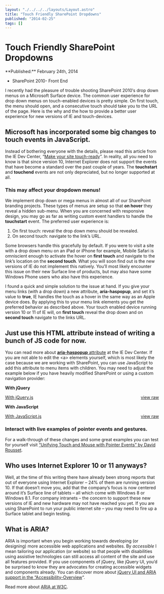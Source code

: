 ```yaml
---
layout: "./../../../layouts/Layout.astro"
title: "Touch Friendly SharePoint Dropdowns"
published: "2014-02-25"
tags: []
---
```


# Touch Friendly SharePoint Dropdowns

<time datetime={frontmatter.published}>
**Published:**
February 24th, 2014
</time>

- SharePoint 2010- Front End	

I recently had the pleasure of trouble shooting SharePoint 2010′s drop down menus on a Microsoft Surface device. The common user experience for drop down menus on touch-enabled devices is pretty simple. On first touch, the menu should open, and a consecutive touch should take you to the URL of the page. Here is the why and the how to provide a better user experience for new versions of IE and touch-devices.

## Microsoft has incorporated some big changes to touch events in JavaScript.

Instead of bothering everyone with the details, please read this article from the IE Dev Center, “<a href="http://msdn.microsoft.com/en-us/library/ie/jj583807(v=vs.85).aspx">Make your site touch-ready</a>”. In reality, all you need to know is that since version 10, Internet Explorer does not support the events that have become a standard over the past couple of years. The **touchstart** and **touchend** events are not only depreciated, but no longer supported at all.

### This may affect your dropdown menus!

We implement drop down or mega menus in almost all of our SharePoint branding projects. These types of menus are setup so that **on hover** they reveal a hidden sub-menu. When you are concerned with responsive design, you may go as far as writing custom event handlers to handle the **touchstart** event. The preferred user experience is:

1. On first touch: reveal the drop down menu should be revealed.
1. On second touch: navigate to the link’s URL.

Some browsers handle this gracefully by default. If you were to visit a site with a drop down menu on an iPad or iPhone for example, Mobile Safari is omniscient enough to activate the hover on **first touch** and navigate to the link’s location on the **second touch**. What you will soon find out is the new versions of IE do not implement this natively. You’ll most likely encounter this issue on their new Surface line of products, but may also have some Windows Phone users who also have this experience.

I found a quick and simple solution to the issue at hand. If you give your menu links (with a drop down) a new attribute, **aria-haspopup**, and set it’s value to **true**, IE handles the touch as a hover in the same way as an Apple device does. By applying this to your menu link elements you get the preferred behavior as described above. Your touch enabled device running version 10 or 11 of IE will, on **first touch** reveal the drop down and on **second touch** navigate to the links URL.

## Just use this HTML attribute instead of writing a bunch of JS code for now.

You can read more about <a href="http://msdn.microsoft.com/en-us/library/ie/jj152135(v=vs.85).aspx">**aria-haspopup** attribute</a> at the IE Dev Center. If you are not able to edit the &lt;a&gt; elements yourself, which is most likely the case because we are working with SharePoint, you can use JavaScript to add this attribute to menu items with children. You may need to adjust the example below if you have heavily modified SharePoint or using a custom navigation provider:

**With jQuery**

<a href="https://gist.github.com/markadrake/b150a839727d8372b45ddda026dbc4d2/raw/8445feee572be994402e8efe411d42ba8baffc46/With%20jQuery.js" style="float:right">view raw</a>
<a href="https://gist.github.com/markadrake/b150a839727d8372b45ddda026dbc4d2#file-with-jquery-js">With jQuery.js</a>

**With JavaScript**

<a href="https://gist.github.com/markadrake/b150a839727d8372b45ddda026dbc4d2/raw/8445feee572be994402e8efe411d42ba8baffc46/With%20JavaScript.js" style="float:right">view raw</a>
<a href="https://gist.github.com/markadrake/b150a839727d8372b45ddda026dbc4d2#file-with-javascript-js">With JavaScript.js</a>

### Interact with live examples of pointer events and gestures.

For a walk-through of these changes and some great examples you can test for yourself visit <a href="http://www.sitepoint.com/unifying-touch-and-mouse-with-pointer-events/">“Unifying Touch and Mouse with Pointer Events” by David Rousset</a>.

## Who uses Internet Explorer 10 or 11 anyways?

Well, at the time of this writing there have already been strong reports that out of everyone using Internet Explorer – 24% of them are running version 10. If that doesn’t move you, add that the company’s focus is now centered around it’s Surface line of tablets – all which come with Windows 8 or Windows 8.1. For company intranets – the concern to support these new versions of IE and new hardware may not have reached you yet. If you are using SharePoint to run your public internet site – you may need to fire up a Surface tablet and begin testing.

## What is ARIA?

ARIA is important when you begin working towards developing (or designing) more accessible web applications and websites. By *accessible* I mean tailoring our application (or website) so that people with disabilities using assistive technologies can still access all content of the site and use all features provided. If you use components of jQuery, like jQuery UI, you’d be surprised to know they are advocates for creating accessible widgets and components already. You can discover more about <a href="http://wiki.jqueryui.com/w/page/43766322/Accessibility-Overview">jQuery UI and ARIA support in the “Accessibility-Overview</a>“.

Read more about <a href="http://www.w3.org/WAI/PF/aria/">ARIA at W3C</a>.